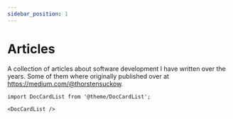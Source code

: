 ```yaml
---
sidebar_position: 1
---
```


# Articles

A collection of articles about software development I have written over the years.
Some of them where originally published over at https://medium.com/@thorstensuckow.

```mdx-code-block
import DocCardList from '@theme/DocCardList';

<DocCardList />
```
